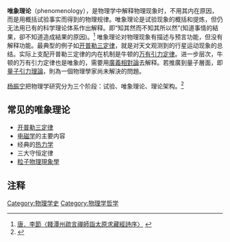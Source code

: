 {{noteTA
|G1=Physics
}}
{{multiple issues|
{{expand|time=2014-05-22T03:05:56+00:00}}
{{expert|time=2014-05-22T03:05:56+00:00}}
{{refimprove|time=2014-05-22T03:05:56+00:00}}
}}
{{see|现象学}}

'''唯象理论'''（phenomenology），是物理学中解释物理现象时，不用其内在原因，而是用概括试验事实而得到的物理规律。唯象理论是试验现象的概括和提炼，但仍无法用已有的科学理论体系作出解释。即“知其然而不知其所以然”(知道事情的結果，卻不知道造成結果的原因)。<ref>[http://dict.revised.moe.edu.tw/cgi-bin/cbdic/gsweb.cgi?o=dcbdic&searchid=Z00000113210 唐．李節〈餞潭州疏言禪師詣太原求藏經詩序〉] {{webarchive|url=http://dict.revised.moe.edu.tw/cgi-bin/cbdic/gsweb.cgi?o=dcbdic&searchid=Z00000113210 |date=2020-11-18 }}</ref>
唯象理论对物理现象有描述与预言功能，但没有解释功能。最典型的例子如[[开普勒定律|开普勒三定律]]，就是对天文观测到的行星运动现象的总结。实际上支配开普勒三定律的内在机制是牛顿的[[万有引力定律|万有引力定律]]。进一步层次，牛顿的万有引力定律也是唯象的，需要用[[廣義相對論|廣義相對論]]去解释。若推廣到量子層面，即[[量子引力|量子引力理論]]，則為一個物理學家尚未解決的問題。

[[杨振宁|杨振宁]]把物理学研究分为三个阶段：试验、唯象理论、理论架构。<ref>{{Cite web |url=http://www.cas.cn/jzd/jys/jyslt/200302/t20030228_1677510.shtml |title=杨振宁：美与物理学 |accessdate=2013-12-12 |archive-date=2013-12-12 |archive-url=https://web.archive.org/web/20131212020758/http://www.cas.cn/jzd/jys/jyslt/200302/t20030228_1677510.shtml |dead-url=yes }}</ref>

==常见的唯象理论==
* [[开普勒定律|开普勒三定律]]
* [[电磁学|电磁学]]的主要内容
* 经典的[[热力学|热力学]]
* 三大守恒定律
* [[粒子物理現象學|粒子物理現象學]]

==注释==
<references/>

[[Category:物理学史|Category:物理学史]]
[[Category:物理学哲学|Category:物理学哲学]]